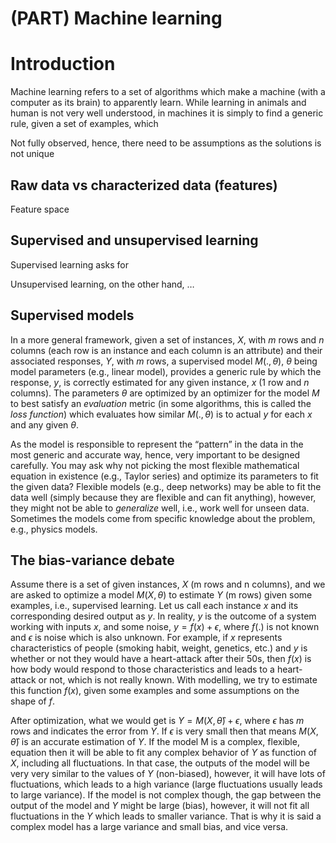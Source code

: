 # (PART) Machine learning {-} 
# Introduction

Machine learning refers to a set of algorithms which make a machine (with a computer as its brain) to apparently learn. While learning in animals and human is not very well understood, in machines it is simply to find a generic rule, given a set of examples, which  



Not fully observed, hence, there need to be assumptions as the solutions is not unique

## Raw data vs characterized data (features) 

Feature space

## Supervised and unsupervised learning
Supervised learning asks for 

Unsupervised learning, on the other hand, ...

## Supervised models
In a more general framework, given a set of instances, $X$, with $m$ rows and $n$ columns (each row is an instance and each column is an attribute) and their associated responses, $Y$, with $m$ rows, a supervised model $M(.,\theta)$, $\theta$ being model parameters (e.g., linear model), provides a generic rule by which the response, $y$, is correctly estimated for any given instance, $x$ ($1$ row and $n$ columns). The parameters $\theta$ are optimized by an optimizer for the model $M$ to best satisfy an *evaluation* metric (in some algorithms, this is called the *loss function*) which evaluates how similar $M(.,\theta)$ is to actual $y$ for each $x$ and any given $\theta$.

As the model is responsible to represent the "pattern" in the data in the most generic and accurate way, hence, very important to be designed carefully. You may ask why not picking the most flexible mathematical equation in existence (e.g., Taylor series) and optimize its parameters to fit the given data? Flexible models (e.g., deep networks) may be able to fit the data well (simply because they are flexible and can fit anything), however, they might not be able to *generalize* well, i.e., work well for unseen data. Sometimes the models come from specific knowledge about the problem, e.g., physics models. 

## The bias-variance debate {#sec:biasVariance} 
Assume there is a set of given instances, $X$ (m rows and n columns), and we are asked to optimize a model $M(X, \theta)$ to estimate $Y$ (m rows) given some examples, i.e., supervised learning. Let us call each instance $x$ and its corresponding desired output as $y$. In reality, $y$ is the outcome of a system working with inputs $x$, and some noise, $y=f(x)+\epsilon$, where $f(.)$ is not known and $\epsilon$ is noise which is also unknown. For example, if $x$ represents characteristics of people (smoking habit, weight, genetics, etc.) and $y$ is whether or not they would have a heart-attack after their 50s, then $f(x)$ is how body would respond to those characteristics and leads to a heart-attack or not, which is not really known. With modelling, we try to estimate this function $f(x)$, given some examples and some assumptions on the shape of $f$. 

After optimization, what we would get is $Y=M(X, \hat{\theta})+\epsilon$, where $\epsilon$ has $m$ rows and indicates the error from $Y$. If $\epsilon$ is very small then that means $M(X, \hat{\theta})$ is an accurate estimation of $Y$. If the model M is a complex, flexible, equation then it will be able to fit any complex behavior of $Y$ as function of $X$, including all fluctuations. In that case, the outputs of the model will be very very similar to the values of $Y$ (non-biased), however, it will have lots of fluctuations, which leads to a high variance (large fluctuations usually leads to large variance). If the model is not complex though, the gap between the output of the model and $Y$ might be large (bias), however, it will not fit all fluctuations in the $Y$ which leads to smaller variance. That is why it is said a complex model has a large variance and small bias, and vice versa.


